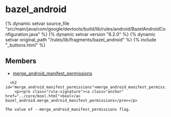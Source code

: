 <html devsite>
<head>
  <meta name="project_path" value="/_project.yaml">
  <meta name="book_path" value="/versions/8.2.0/_book.yaml">
</head>
<body>

<h1 class="page-title" id="modules.bazel_android">bazel_android</h1>

{% dynamic setvar source_file "src/main/java/com/google/devtools/build/lib/rules/android/BazelAndroidConfiguration.java" %}
{% dynamic setvar version "8.2.0" %}
{% dynamic setvar original_path "/rules/lib/fragments/bazel_android" %}
{% include "_buttons.html" %}
<!-- {% raw %} -->



<h2>Members</h2>
<ul>
    <li>
    <a href="#merge_android_manifest_permissions">merge_android_manifest_permissions</a>
  </li>
  </ul>

      <h2 id="merge_android_manifest_permissions">merge_android_manifest_permissions</h2>
        <p><pre class="rule-signature"><a class="anchor" href="../core/bool.html">bool</a> bazel_android.merge_android_manifest_permissions</pre></p>

    The value of --merge_android_manifest_permissions flag.



</body>
</html>

<!-- {% endraw %} -->
